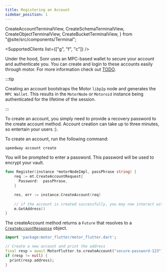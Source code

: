 ```yaml
---
title: Registering an Account
sidebar_position: 1
---
```


  CreateAccountTerminalView,
  CreateSchemaTerminalView,
  CreateObjectTerminalView,
  CreateBucketTerminalView,
} from "@site/src/components/Terminal";

<SupportedClients list={["g", "f", "c"]} />

Under the hood, Sonr uses an MPC-based wallet to secure your account and authenticate
you. You can create and login to these accounts easily through motor. For more information
check out [TODO](#).

:::tip

Creating an account bootstraps the Motor `libp2p` node and generates the `MPC Wallet`. This results in the `MotorNode` or `Motoroid` instance being authenticated for the lifetime of the session.

:::

To create an account, you simply need to provide a recovery password to the create account method. Account creation can take up to three minutes, so entertain your users :).

<Tabs groupId="platform">
    <TabItem value="cli" label="🖥️ CLI" default>
To create an account, run the following command:

```sh
speedway account create
```

<div style={{ maxWidth: 600, marginBottom: 16 }}>
  <CreateAccountTerminalView />
</div>

You will be prompted to enter a password. This password will be used to encrypt your vault.

  </TabItem>
  <TabItem value="go" label="🐹 Go">

```go
func Register(instance *motorNodeImpl, passPhrase string) {
    req := mt.CreateAccountRequest{
      Password:  passPhrase,
    }

    res, err := instance.CreateAccount(req)
    
    // if the account is created successfully, you may now interact with the `motor` instance
    m.GetAddress()
}
```

  </TabItem>
  <TabItem value="flutter" label="🐦 Flutter">

The createAccount method returns a `Future` that resolves to a [`CreateAccountResponse`](/protodocs/motor/v1/response.proto#createaccountresponse) object.

```dart
import 'package:motor_flutter/motor_flutter.dart';

// Create a new account and print the address
final resp = await MotorFlutter.to.createAccount("secure-password-123");
if (resp != null) {
  print(resp.address);
}
```
  </TabItem>
</Tabs>
